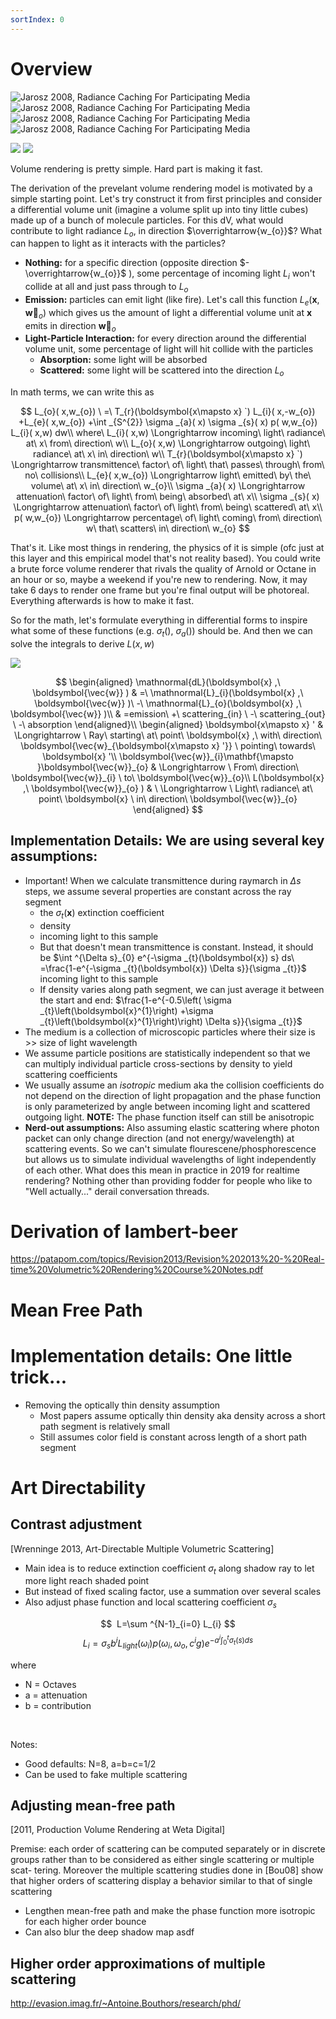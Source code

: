 ```yaml
---
sortIndex: 0
---
```


# Overview
![Jarosz 2008, Radiance Caching For Participating Media](../assets/rte-diagram1.png)
![Jarosz 2008, Radiance Caching For Participating Media](../assets/rte-diagram2.png)
![Jarosz 2008, Radiance Caching For Participating Media](../assets/rte-diagram3.png)
![Jarosz 2008, Radiance Caching For Participating Media](../assets/rte-diagram4.png)

![](../assets/volrenderingdiagram.jpg) ![](../assets/participationmedia.png)

Volume rendering is pretty simple. Hard part is making it fast.

The derivation of the prevelant volume rendering model is motivated by a simple starting point. Let's try construct it from first principles and consider a differential volume unit (imagine a volume split up into tiny little cubes) made up of a bunch of molecule particles. For this dV, what would contribute to light radiance $L_{o}$, in direction $\overrightarrow{w_{o}}$? What can happen to light as it interacts with the particles?

- **Nothing:** for a specific direction (opposite direction $-\overrightarrow{w_{o}}$ ), some percentage of incoming light $L_{i}$ won't collide at all and just pass through to $L_{o}$
- **Emission:** particles can emit light (like fire). Let's call this function $L_{e}\left(\boldsymbol{x} ,\boldsymbol{\vec{w}}_{o}\right)$ which gives us the amount of light a differential volume unit at $\boldsymbol{x}$ emits in direction $\boldsymbol{\vec{w}}_{o}$
- **Light-Particle Interaction:** for every direction around the differential volume unit, some percentage of light will hit collide with the particles
  - **Absorption:** some light will be absorbed
  - **Scattered:** some light will be scattered into the direction $L_{o}$

In math terms, we can write this as

$$
L_{o}( x,w_{o}) \ =\ T_{r}(\boldsymbol{x\mapsto x} `) L_{i}( x,-w_{o}) +L_{e}( x,w_{o}) +\int _{S^{2}} \sigma _{a}( x) \sigma _{s}( x) p( w,w_{o}) L_{i}( x,w) dw\\
where\ L_{i}( x,w) \Longrightarrow incoming\ light\ radiance\ at\ x\ from\ direction\ w\\
L_{o}( x,w) \Longrightarrow outgoing\ light\ radiance\ at\ x\ in\ direction\ w\\
T_{r}(\boldsymbol{x\mapsto x} `) \Longrightarrow transmittence\ factor\ of\ light\ that\ passes\ through\ from\ no\ collisions\\
L_{e}( x,w_{o}) \Longrightarrow light\ emitted\ by\ the\ volume\ at\ x\ in\ direction\ w_{o}\\
\sigma _{a}( x) \Longrightarrow attenuation\ factor\ of\ light\ from\ being\ absorbed\ at\ x\\
\sigma _{s}( x) \Longrightarrow attenuation\ factor\ of\ light\ from\ being\ scattered\ at\ x\\
p( w,w_{o}) \Longrightarrow percentage\ of\ light\ coming\ from\ direction\ w\ that\ scatters\ in\ direction\ w_{o}
$$

That's it. Like most things in rendering, the physics of it is simple (ofc just at this layer and this empirical model that's not reality based). You could write a brute force volume renderer that rivals the quality of Arnold or Octane in an hour or so, maybe a weekend if you're new to rendering. Now, it may take 6 days to render one frame but you're final output will be photoreal. Everything afterwards is how to make it fast.

So for the math, let's formulate everything in differential forms to inspire what some of these functions (e.g. $\sigma _{t}() ,\ \sigma _{a}()$) should be. And then we can solve the integrals to derive $L( x,w)$

![](../assets/participatingmediainteractions.png)

$$
\begin{aligned}
\mathnormal{dL}(\boldsymbol{x} ,\ \boldsymbol{\vec{w}} ) & =\ \mathnormal{L}_{i}(\boldsymbol{x} ,\ \boldsymbol{\vec{w}} )\ -\ \mathnormal{L}_{o}(\boldsymbol{x} ,\ \boldsymbol{\vec{w}} )\\
 & =emission\ +\ scattering_{in} \ -\ scattering_{out} \ -\ absorption
\end{aligned}\\
\begin{aligned}
\boldsymbol{x\mapsto x} ' & \Longrightarrow \ Ray\ starting\ at\ point\ \boldsymbol{x} ,\ with\ direction\ \boldsymbol{\vec{w}_{\boldsymbol{x\mapsto x} '}} \ pointing\ towards\ \boldsymbol{x} '\\
\boldsymbol{\vec{w}}_{i}\mathbf{\mapsto }\boldsymbol{\vec{w}}_{o} & \Longrightarrow \ From\ direction\ \boldsymbol{\vec{w}}_{i} \ to\ \boldsymbol{\vec{w}}_{o}\\
L(\boldsymbol{x} ,\ \boldsymbol{\vec{w}}_{o} ) & \ \Longrightarrow \ Light\ radiance\ at\ point\ \boldsymbol{x} \ in\ direction\ \boldsymbol{\vec{w}}_{o}
\end{aligned}
$$

## Implementation Details: We are using several key assumptions:
- Important! When we calculate transmittence during raymarch in $\Delta s$ steps, we assume several properties are constant across the ray segment
  - the $\sigma _{t}(\boldsymbol{x})$ extinction coefficient
  - density
  - incoming light to this sample
  - But that doesn't mean transmittence is constant. Instead, it should be $\int ^{\Delta s}_{0} e^{-\sigma _{t}(\boldsymbol{x}) s} ds\ =\frac{1-e^{-\sigma _{t}(\boldsymbol{x}) \Delta s}}{\sigma _{t}}$ incoming light to this sample
  - If density varies along path segment, we can just average it between the start and end: $\frac{1-e^{-0.5\left( \sigma _{t}\left(\boldsymbol{x}^{1}\right) +\sigma _{t}\left(\boldsymbol{x}^{1}\right)\right) \Delta s}}{\sigma _{t}}$
- The medium is a collection of microscopic particles where their size is >> size of light wavelength
- We assume particle positions are statistically independent so that we can multiply individual particle cross-sections by density to yield scattering coefficients
- We usually assume an *isotropic* medium aka the collision coefficients do not depend on the direction of light propagation and the phase function is only parameterized by angle between incoming light and scattered outgoing light. **NOTE:** The phase function itself can still be anisotropic
- **Nerd-out assumptions:** Also assuming elastic scattering where photon packet can only change direction (and not energy/wavelength) at scattering events. So we can't simulate flourescene/phosphorescence but allows us to simulate individual wavelengths of light independently of each other. What does this mean in practice in 2019 for realtime rendering? Nothing other than providing fodder for people who like to "Well actually..." derail conversation threads.






# Derivation of lambert-beer

<https://patapom.com/topics/Revision2013/Revision%202013%20-%20Real-time%20Volumetric%20Rendering%20Course%20Notes.pdf>

# Mean Free Path

# Implementation details: One little trick...

- Removing the optically thin density assumption
  - Most papers assume optically thin density aka density across a short path segment is relatively small
  - Still assumes color field is constant across length of a short path segment


# Art Directability

## Contrast adjustment
[Wrenninge 2013, Art-Directable Multiple Volumetric Scattering]

- Main idea is to reduce extinction coefficient $\sigma _{t}$ along shadow ray to let more light reach shaded point
- But instead of fixed scaling factor, use a summation over several scales
- Also adjust phase function and local scattering coefficient $\sigma _{s}$

$$ 
L=\sum ^{N-1}_{i=0} L_{i}
$$
$$
L_{i} =\sigma _{s} b^{i} L_{light} (\omega _{i} )p\left( \omega _{i} ,\omega _{o} ,c^{i} g\right) e^{-a^{i}\int ^{t}_{0} \sigma _{t} (s)ds}
$$

where
* N = Octaves
* a = attenuation
* b = contribution

&nbsp;

Notes:
* Good defaults: N=8, a=b=c=1/2
* Can be used to fake multiple scattering

## Adjusting mean-free path

[2011, Production Volume Rendering at Weta Digital]

Premise: each order of scattering can be computed separately or in discrete groups rather than to be considered as either single scattering or multiple scat- tering. Moreover the multiple scattering studies done in [Bou08] show that higher orders of scattering display a behavior similar to that of single scattering

- Lengthen mean-free path and make the phase function more isotropic for each higher order bounce
- Can also blur the deep shadow map
asdf
## Higher order approximations of multiple scattering

http://evasion.imag.fr/~Antoine.Bouthors/research/phd/
